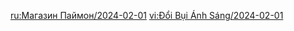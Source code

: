 {{Paimon's Bargains
|time_start = 2024-02-01 04:00:00
|time_end   = 2024-03-01 03:59:59
|shop = 
{{Shop|Beidou|34|1|type=Character}}
{{Shop|Noelle|34|1|type=Character}}
{{Shop|Royal Longsword|24|3|type=Weapon}}
{{Shop|Royal Greatsword|24|3|type=Weapon}}
{{Shop|Royal Spear|24|3|type=Weapon}}
{{Shop|Royal Grimoire|24|3|type=Weapon}}
{{Shop|Royal Bow|24|3|type=Weapon}}
}}
<noinclude>
[[ru:Магазин Паймон/2024-02-01]]
[[vi:Đổi Bụi Ánh Sáng/2024-02-01]]
</noinclude>